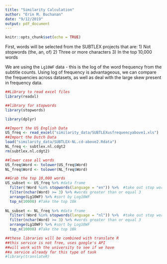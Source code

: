```yaml
---
title: "Similarity Calculation"
author: "Erin M. Buchanan"
date: "9/12/2019"
output: pdf_document
---
```


```r
knitr::opts_chunk$set(echo = TRUE)
```

First, words will be selected from the SUBTLEX projects that are:
  1) Not stopwords (the, an, of)
  2) Three or more characters
  3) In the top 10,000 words
  
We are using the `Lg10WF` data - this is the log of the word frequency from the subtitle counts. Using log of frequency is advantageous, we can compare the frequencies across datasets, as well as deal with the large skew present in frequency data.  

```r
##Library to read excel files
library(readxl)

##library for stopwords
library(stopwords)

library(dplyr)

##Import the US English Data
US_freq <- read_excel("similarity_data/SUBTLEXusfrequencyabove1.xls")
##Import the Dutch Data
load("similarity_data/SUBTLEX-NL.cd-above2.Rdata")
NL_freq <- subtlex.nl.cdgt2
rm(subtlex.nl.cdgt2)

##lower case all words
US_freq$Word <- tolower(US_freq$Word)
NL_freq$Word <- tolower(NL_freq$Word)

##Grab the top 10,000 words 
US_subset <- US_freq %>% #data frame
  filter(!Word %in% stopwords(language = "en")) %>%  #take out stop words 
  filter(nchar(Word) >= 3) %>% #words greater than or equal 3
  arrange(Lg10WF) %>% #sort by Log10WF 
  top_n(10000) #Take the top 10k
  
NL_subset <- NL_freq %>% #data frame
  filter(!Word %in% stopwords(language = "nl")) %>%  #take out stop words 
  filter(nchar(Word) >= 3) %>% #words greater than or equal 3
  arrange(Lg10WF) %>% #sort by Log10WF 
  top_n(10000) #Take the top 10k

##these libraries will be combined with translate R
##this service is not free, uses google's API
##will work with the university to see if we have
##a service already for this type of task 
#library(translateR)
```


